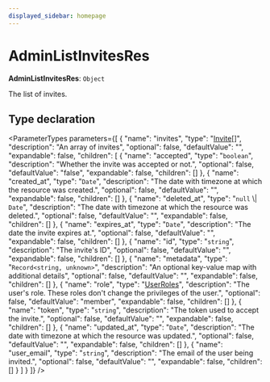 ```yaml
---
displayed_sidebar: homepage
---
```



# AdminListInvitesRes

 **AdminListInvitesRes**: `Object`

The list of invites.

## Type declaration

<ParameterTypes parameters={[
  {
    "name": "invites",
    "type": "[Invite](../../entities/classes/entities.Invite.mdx)[]",
    "description": "An array of invites",
    "optional": false,
    "defaultValue": "",
    "expandable": false,
    "children": [
      {
        "name": "accepted",
        "type": "`boolean`",
        "description": "Whether the invite was accepted or not.",
        "optional": false,
        "defaultValue": "false",
        "expandable": false,
        "children": []
      },
      {
        "name": "created_at",
        "type": "`Date`",
        "description": "The date with timezone at which the resource was created.",
        "optional": false,
        "defaultValue": "",
        "expandable": false,
        "children": []
      },
      {
        "name": "deleted_at",
        "type": "`null` \\| `Date`",
        "description": "The date with timezone at which the resource was deleted.",
        "optional": false,
        "defaultValue": "",
        "expandable": false,
        "children": []
      },
      {
        "name": "expires_at",
        "type": "`Date`",
        "description": "The date the invite expires at.",
        "optional": false,
        "defaultValue": "",
        "expandable": false,
        "children": []
      },
      {
        "name": "id",
        "type": "`string`",
        "description": "The invite's ID",
        "optional": false,
        "defaultValue": "",
        "expandable": false,
        "children": []
      },
      {
        "name": "metadata",
        "type": "`Record<string, unknown>`",
        "description": "An optional key-value map with additional details",
        "optional": false,
        "defaultValue": "",
        "expandable": false,
        "children": []
      },
      {
        "name": "role",
        "type": "[UserRoles](../../entities/enums/entities.UserRoles.mdx)",
        "description": "The user's role. These roles don't change the privileges of the user.",
        "optional": false,
        "defaultValue": "member",
        "expandable": false,
        "children": []
      },
      {
        "name": "token",
        "type": "`string`",
        "description": "The token used to accept the invite.",
        "optional": false,
        "defaultValue": "",
        "expandable": false,
        "children": []
      },
      {
        "name": "updated_at",
        "type": "`Date`",
        "description": "The date with timezone at which the resource was updated.",
        "optional": false,
        "defaultValue": "",
        "expandable": false,
        "children": []
      },
      {
        "name": "user_email",
        "type": "`string`",
        "description": "The email of the user being invited.",
        "optional": false,
        "defaultValue": "",
        "expandable": false,
        "children": []
      }
    ]
  }
]} />
